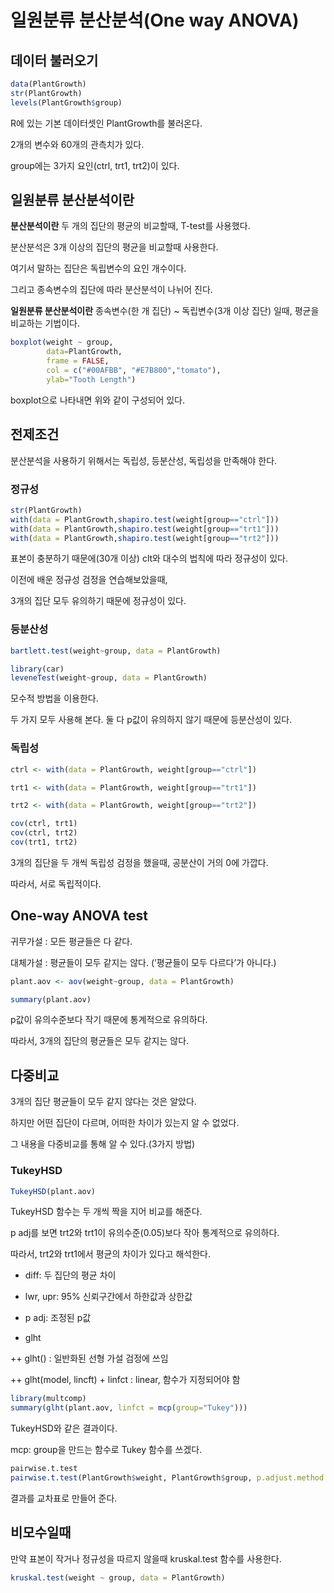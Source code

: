 # 일원분류 분산분석(One way ANOVA)

## 데이터 불러오기
``` {R}
data(PlantGrowth)
str(PlantGrowth)
levels(PlantGrowth$group)
```

R에 있는 기본 데이터셋인 PlantGrowth를 불러온다.

2개의 변수와 60개의 관측치가 있다.

group에는 3가지 요인(ctrl, trt1, trt2)이 있다.

## 일원분류 분산분석이란

**분산분석이란**
두 개의 집단의 평균의 비교할때, T-test를 사용했다.

분산분석은 3개 이상의 집단의 평균을 비교할때 사용한다.

여기서 말하는 집단은 독립변수의 요인 개수이다.

그리고 종속변수의 집단에 따라 분산분석이 나뉘어 진다.


**일원분류 분산분석이란**
종속변수(한 개 집단) ~ 독립변수(3개 이상 집단) 일때, 평균을 비교하는 기법이다.


``` {R}
boxplot(weight ~ group, 
        data=PlantGrowth,
        frame = FALSE, 
        col = c("#00AFBB", "#E7B800","tomato"),
        ylab="Tooth Length")
```

boxplot으로 나타내면 위와 같이 구성되어 있다.



## 전제조건
분산분석을 사용하기 위해서는 독립성, 등분산성, 독립성을 만족해야 한다.


### 정규성

``` {R}
str(PlantGrowth)
with(data = PlantGrowth,shapiro.test(weight[group=="ctrl"]))
with(data = PlantGrowth,shapiro.test(weight[group=="trt1"]))
with(data = PlantGrowth,shapiro.test(weight[group=="trt2"]))
```

표본이 충분하기 때문에(30개 이상) clt와 대수의 법칙에 따라 정규성이 있다.

이전에 배운 정규성 검정을 연습해보았을때,

3개의 집단 모두 유의하기 때문에 정규성이 있다.

### 등분산성

``` {R}
bartlett.test(weight~group, data = PlantGrowth)
```

``` {R}
library(car)
leveneTest(weight~group, data = PlantGrowth)
```

모수적 방법을 이용한다.

두 가지 모두 사용해 본다. 둘 다 p값이 유의하지 않기 때문에 등분산성이 있다.


### 독립성

``` {R}
ctrl <- with(data = PlantGrowth, weight[group=="ctrl"])

trt1 <- with(data = PlantGrowth, weight[group=="trt1"])

trt2 <- with(data = PlantGrowth, weight[group=="trt2"])

cov(ctrl, trt1)
cov(ctrl, trt2)
cov(trt1, trt2)
```

3개의 집단을 두 개씩 독립성 검정을 했을때, 공분산이 거의 0에 가깝다.

따라서, 서로 독립적이다.


## One-way ANOVA test
귀무가설 : 모든 평균들은 다 같다.

대체가설 : 평균들이 모두 같지는 않다. (’평균들이 모두 다르다’가 아니다.)

``` {R}
plant.aov <- aov(weight~group, data = PlantGrowth)

summary(plant.aov)
```
p값이 유의수준보다 작기 때문에 통계적으로 유의하다.

따라서, 3개의 집단의 평균들은 모두 같지는 않다.


## 다중비교
3개의 집단 평균들이 모두 같지 않다는 것은 알았다.

하지만 어떤 집단이 다르며, 어떠한 차이가 있는지 알 수 없었다.

그 내용을 다중비교를 통해 알 수 있다.(3가지 방법)

### TukeyHSD

``` {R}
TukeyHSD(plant.aov)
```
TukeyHSD 함수는 두 개씩 짝을 지어 비교를 해준다.

p adj를 보면 trt2와 trt1이 유의수준(0.05)보다 작아 통계적으로 유의하다.

따라서, trt2와 trt1에서 평균의 차이가 있다고 해석한다.


+ diff: 두 집단의 평균 차이
+ lwr, upr: 95% 신뢰구간에서 하한값과 상한값
+ p adj: 조정된 p값


+ glht

++ glht() : 일반화된 선형 가설 검정에 쓰임

++ glht(model, lincft)
+ linfct : linear, 함수가 지정되어야 함

``` {R}
library(multcomp)
summary(glht(plant.aov, linfct = mcp(group="Tukey")))
```

TukeyHSD와 같은 결과이다.

mcp: group을 만드는 함수로 Tukey 함수를 쓰겠다.

``` {R}
pairwise.t.test
pairwise.t.test(PlantGrowth$weight, PlantGrowth$group, p.adjust.method = "BH")
```

결과를 교차표로 만들어 준다.

## 비모수일때
만약 표본이 작거나 정규성을 따르지 않을때
kruskal.test 함수를 사용한다.

``` {R}
kruskal.test(weight ~ group, data = PlantGrowth)
```

